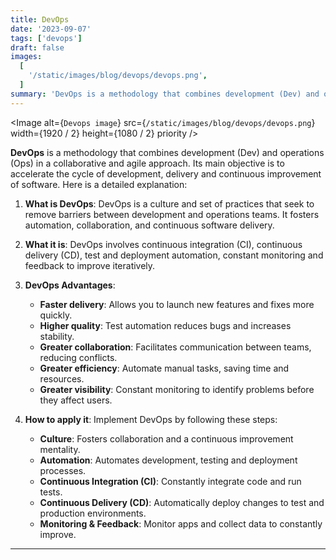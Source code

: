 ```yaml
---
title: DevOps
date: '2023-09-07'
tags: ['devops']
draft: false
images:
  [
    '/static/images/blog/devops/devops.png',
  ]
summary: 'DevOps is a methodology that combines development (Dev) and operations (Ops) in a collaborative and agile approach...'
---
```


<Image
  alt={`Devops image`}
  src={`/static/images/blog/devops/devops.png`}
  width={1920 / 2}
  height={1080 / 2}
  priority
/>

**DevOps** is a methodology that combines development (Dev) and operations (Ops) in a collaborative and agile approach. Its main objective is to accelerate the cycle of development, delivery and continuous improvement of software. Here is a detailed explanation:

1. **What is DevOps**: DevOps is a culture and set of practices that seek to remove barriers between development and operations teams. It fosters automation, collaboration, and continuous software delivery.

2. **What it is**: DevOps involves continuous integration (CI), continuous delivery (CD), test and deployment automation, constant monitoring and feedback to improve iteratively.

3. **DevOps Advantages**:
     - **Faster delivery**: Allows you to launch new features and fixes more quickly.
     - **Higher quality**: Test automation reduces bugs and increases stability.
     - **Greater collaboration**: Facilitates communication between teams, reducing conflicts.
     - **Greater efficiency**: Automate manual tasks, saving time and resources.
     - **Greater visibility**: Constant monitoring to identify problems before they affect users.

4. **How to apply it**: Implement DevOps by following these steps:
     - **Culture**: Fosters collaboration and a continuous improvement mentality.
     - **Automation**: Automates development, testing and deployment processes.
     - **Continuous Integration (CI)**: Constantly integrate code and run tests.
     - **Continuous Delivery (CD)**: Automatically deploy changes to test and production environments.
     - **Monitoring & Feedback**: Monitor apps and collect data to constantly improve.

---
